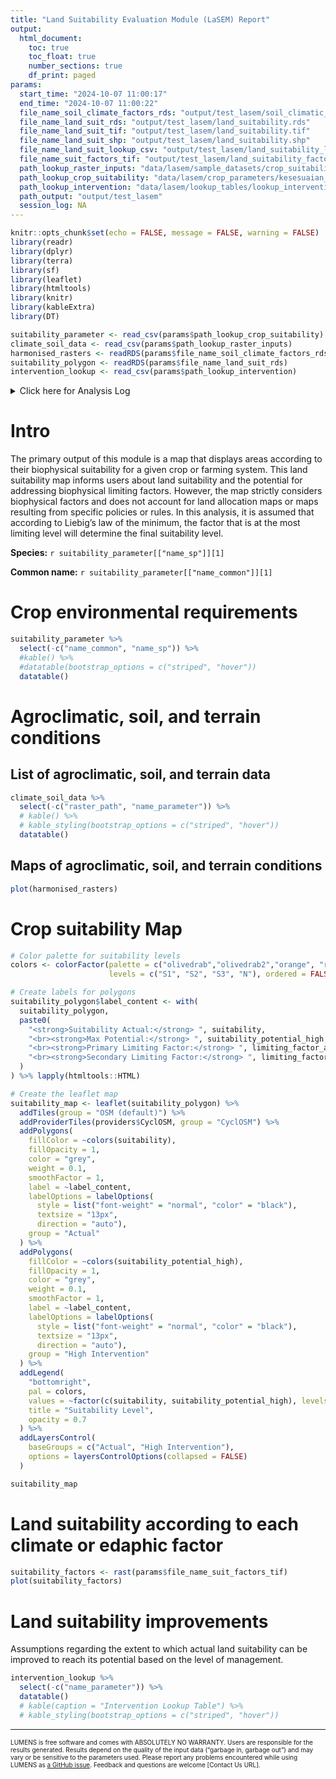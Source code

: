 ```yaml
---
title: "Land Suitability Evaluation Module (LaSEM) Report"
output: 
  html_document:
    toc: true
    toc_float: true
    number_sections: true
    df_print: paged
params:
  start_time: "2024-10-07 11:00:17"
  end_time: "2024-10-07 11:00:22"
  file_name_soil_climate_factors_rds: "output/test_lasem/soil_climatic_factors.rds"
  file_name_land_suit_rds: "output/test_lasem/land_suitability.rds"
  file_name_land_suit_tif: "output/test_lasem/land_suitability.tif"
  file_name_land_suit_shp: "output/test_lasem/land_suitability.shp"
  file_name_land_suit_lookup_csv: "output/test_lasem/land_suitability_lookup.csv"
  file_name_suit_factors_tif: "output/test_lasem/land_suitability_factors.tif"
  path_lookup_raster_inputs: "data/lasem/sample_datasets/crop_suitability_spatial_input_tts.csv"
  path_lookup_crop_suitability: "data/lasem/crop_parameters/kesesuaian_alpukat.csv"
  path_lookup_intervention: "data/lasem/lookup_tables/lookup_intervention.csv"
  path_output: "output/test_lasem"
  session_log: NA
---
```


```r
knitr::opts_chunk$set(echo = FALSE, message = FALSE, warning = FALSE)
library(readr)
library(dplyr)
library(terra)
library(sf)
library(leaflet)
library(htmltools)
library(knitr)
library(kableExtra)
library(DT)

suitability_parameter <- read_csv(params$path_lookup_crop_suitability)
climate_soil_data <- read_csv(params$path_lookup_raster_inputs)
harmonised_rasters <- readRDS(params$file_name_soil_climate_factors_rds)
suitability_polygon <- readRDS(params$file_name_land_suit_rds)
intervention_lookup <- read_csv(params$path_lookup_intervention)
```

<details><summary>Click here for Analysis Log</summary>

```r
analysis_log <- tribble(
  ~Category, ~Details,
  "Analysis Start", params$start_time,
  "Analysis End", params$end_time,
  "Input Data and Parameters", "",
  "1. Raster inputs lookup", params$path_lookup_raster_inputs,
  "2. Crop suitability parameters", params$path_lookup_crop_suitability,
  "3. Intervention lookup", params$path_lookup_intervention,
  "Outputs", "",
  "1. Land suitability map (raster)", params$file_name_land_suit_tif,
  "2. Land suitability map lookup table", params$file_name_land_suit_lookup_csv,
  "3. Land suitability map (polygon)", file_name_land_suit_shp,
  "Output Workspace", params$path_output,
  "Session Summary", ""
) %>% rbind(params$session_log)
analysis_log %>%
kbl(caption = "Analysis Log", escape = FALSE) %>%
kable_paper("hover", full_width = F)
```
</details>

# Intro

The primary output of this module is a map that displays areas according to their biophysical suitability for a given crop or farming system. This land suitability map informs users about land suitability and the potential for addressing biophysical limiting factors. However, the map strictly considers biophysical factors and does not account for land allocation maps or maps resulting from specific policies or rules. In this analysis, it is assumed that according to Liebig's law of the minimum, the factor that is at the most limiting level will determine the final suitability level.

**Species:** `r suitability_parameter[["name_sp"]][1]`

**Common name:** `r suitability_parameter[["name_common"]][1]`

# Crop environmental requirements

```r
suitability_parameter %>% 
  select(-c("name_common", "name_sp")) %>%
  #kable() %>%
  #datatable(bootstrap_options = c("striped", "hover"))
  datatable()
```

# Agroclimatic, soil, and terrain conditions

## List of agroclimatic, soil, and terrain data

```r
climate_soil_data %>% 
  select(-c("raster_path", "name_parameter")) %>%
  # kable() %>%
  # kable_styling(bootstrap_options = c("striped", "hover"))
  datatable()
```

## Maps of agroclimatic, soil, and terrain conditions

```r
plot(harmonised_rasters)
```

# Crop suitability Map

```r
# Color palette for suitability levels
colors <- colorFactor(palette = c("olivedrab","olivedrab2","orange", "red"),
                      levels = c("S1", "S2", "S3", "N"), ordered = FALSE)

# Create labels for polygons
suitability_polygon$label_content <- with(
  suitability_polygon,
  paste0(
    "<strong>Suitability Actual:</strong> ", suitability,
    "<br><strong>Max Potential:</strong> ", suitability_potential_high,
    "<br><strong>Primary Limiting Factor:</strong> ", limiting_factor_actual,
    "<br><strong>Secondary Limiting Factor:</strong> ", limiting_factor_potential
  )
) %>% lapply(htmltools::HTML)

# Create the leaflet map
suitability_map <- leaflet(suitability_polygon) %>% 
  addTiles(group = "OSM (default)") %>% 
  addProviderTiles(providers$CyclOSM, group = "CyclOSM") %>% 
  addPolygons(
    fillColor = ~colors(suitability),
    fillOpacity = 1,
    color = "grey",
    weight = 0.1,
    smoothFactor = 1, 
    label = ~label_content,
    labelOptions = labelOptions(
      style = list("font-weight" = "normal", "color" = "black"),
      textsize = "13px",
      direction = "auto"),
    group = "Actual"
  ) %>% 
  addPolygons(
    fillColor = ~colors(suitability_potential_high),
    fillOpacity = 1,
    color = "grey",
    weight = 0.1,
    smoothFactor = 1,
    label = ~label_content,
    labelOptions = labelOptions(
      style = list("font-weight" = "normal", "color" = "black"),
      textsize = "13px",
      direction = "auto"),
    group = "High Intervention"
  ) %>%
  addLegend(
    "bottomright",
    pal = colors,
    values = ~factor(c(suitability, suitability_potential_high), levels = c("S1", "S2", "S3", "N")),
    title = "Suitability Level",
    opacity = 0.7
  ) %>%
  addLayersControl(
    baseGroups = c("Actual", "High Intervention"),
    options = layersControlOptions(collapsed = FALSE)
  )

suitability_map
```

# Land suitability according to each climate or edaphic factor

```r
suitability_factors <- rast(params$file_name_suit_factors_tif)
plot(suitability_factors)
```

# Land suitability improvements

Assumptions regarding the extent to which actual land suitability can be improved to reach its potential based on the level of management.

```r
intervention_lookup %>% 
  select(-c("name_parameter")) %>%
  datatable()
  # kable(caption = "Intervention Lookup Table") %>%
  # kable_styling(bootstrap_options = c("striped", "hover"))
```

------------------------------------------------------------------------

<font size="1"> LUMENS is free software and comes with ABSOLUTELY NO WARRANTY. Users are responsible for the results generated. Results depend on the quality of the input data ("garbage in, garbage out") and may vary or be sensitive to the parameters used. Please report any problems encountered while using LUMENS as [a GitHub issue](https://github.com/icraf-indonesia/lumens-shiny/issues). Feedback and questions are welcome [Contact Us URL]. </font size>